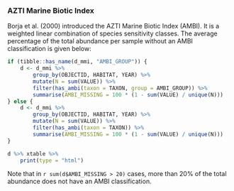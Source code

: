 ### AZTI Marine Biotic Index

Borja et al. (2000) introduced the AZTI Marine Biotic Index (AMBI). It is a weighted linear combination of species sensitivity classes. The average percentage of the total abundance per sample without an AMBI classification is given below:

```r
if (tibble::has_name(d_mmi, "AMBI_GROUP")) {
    d <- d_mmi %>% 
        group_by(OBJECTID, HABITAT, YEAR) %>%
        mutate(N = sum(VALUE)) %>%
        filter(has_ambi(taxon = TAXON, group = AMBI_GROUP)) %>%
        summarise(AMBI_MISSING = 100 * (1 - sum(VALUE) / unique(N)))
} else {
    d <- d_mmi %>% 
        group_by(OBJECTID, HABITAT, YEAR) %>%
        mutate(N = sum(VALUE)) %>%
        filter(has_ambi(taxon = TAXON)) %>%
        summarise(AMBI_MISSING = 100 * (1 - sum(VALUE) / unique(N)))
}

d %>% xtable %>%
    print(type = "html")
```

Note that in `r sum(d$AMBI_MISSING > 20)` cases, more than 20% of the total abundance does not have an AMBI classification.

